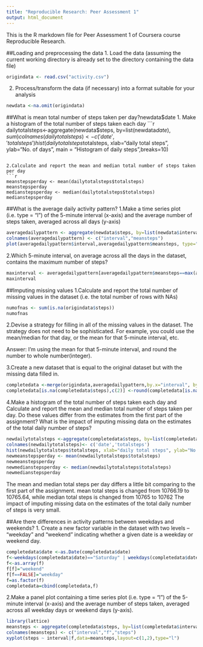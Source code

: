```yaml
---
title: "Reproducible Research: Peer Assessment 1"
output: html_document
---
```


This is the R markdown file for Peer Assessment 1 of Coursera course Reproducible Research.

##Loading and preprocessing the data
1. Load the data (assuming the current working directory is already set to the directory containing the data file)
```r
origindata <- read.csv("activity.csv")
```
2. Process/transform the data (if necessary) into a format suitable for your analysis
```r
newdata <-na.omit(origindata)
```

##What is mean total number of steps taken per day?newdata$date
1. Make a histogram of the total number of steps taken each day
```r
dailytotalsteps<-aggregate(newdata$steps, by=list(newdata$date), sum)
colnames(dailytotalsteps)<- c('date','totalsteps')
hist(dailytotalsteps$totalsteps, xlab="daily total steps", ylab="No. of days", main = "Histogram of daily steps",breaks=10)
```

2.Calculate and report the mean and median total number of steps taken per day
```r
meanstepsperday <- mean(dailytotalsteps$totalsteps)
meanstepsperday
medianstepsperday <- median(dailytotalsteps$totalsteps)
medianstepsperday
```

##What is the average daily activity pattern?
1.Make a time series plot (i.e. type = "l") of the 5-minute interval (x-axis) and the average number of steps taken, averaged across all days (y-axis)
```r
averagedailypattern <- aggregate(newdata$steps, by=list(newdata$interval),mean)
colnames(averagedailypattern) <- c("interval","meansteps")
plot(averagedailypattern$interval,averagedailypattern$meansteps, type="l", xlab = "time series", ylab="No. of steps", main = "Average steps taken every 5 minutes")
```
2.Which 5-minute interval, on average across all the days in the dataset, contains the maximum number of steps?
```r
maxinterval <- averagedailypattern[averagedailypattern$meansteps==max(averagedailypattern$meansteps),c(1)]
maxinterval
```

##Imputing missing values
1.Calculate and report the total number of missing values in the dataset (i.e. the total number of rows with NAs)
```r
numofnas <- sum(is.na(origindata$steps))
numofnas
```
2.Devise a strategy for filling in all of the missing values in the dataset. The strategy does not need to be sophisticated. For example, you could use the mean/median for that day, or the mean for that 5-minute interval, etc.

Answer: I'm using the mean for that 5-minute interval, and round the number to whole number(integer).

3.Create a new dataset that is equal to the original dataset but with the missing data filled in.
```r
completedata <-merge(origindata,averagedailypattern,by.x="interval", by.y="interval")
completedata[is.na(completedata$steps),c(2)] <-round(completedata[is.na(completedata$steps), c(4)])
```
4.Make a histogram of the total number of steps taken each day and Calculate and report the mean and median total number of steps taken per day. Do these values differ from the estimates from the first part of the assignment? What is the impact of imputing missing data on the estimates of the total daily number of steps?
```r
newdailytotalsteps <-aggregate(completedata$steps, by=list(completedata$date), sum)
colnames(newdailytotalsteps)<- c('date','totalsteps')
hist(newdailytotalsteps$totalsteps, xlab="daily total steps", ylab="No. of days", main = "Histogram of New daily steps",breaks=10)
newmeanstepsperday <- mean(newdailytotalsteps$totalsteps)
newmeanstepsperday
newmedianstepsperday <- median(newdailytotalsteps$totalsteps)
newmedianstepsperday
```
The mean and median total steps per day differs a little bit comparing to the first part of the assignment.
mean total steps is changed from 10766.19 to 10765.64, while median total steps is changed from 10765 to 10762
The impact of imputing missing data on the estimates of the total daily number of steps is very small.

##Are there differences in activity patterns between weekdays and weekends?
1. Create a new factor variable in the dataset with two levels -- "weekday" and "weekend" indicating whether a given date is a weekday or weekend day.
```r
completedata$date <-as.Date(completedata$date)
f<-weekdays(completedata$date)=="Saturday" | weekdays(completedata$date)=="Sunday"
f<-as.array(f)
f[f]="weekend"
f[f==FALSE]="weekday"
f=as.factor(f)
completedata=cbind(completedata,f)

```

2.Make a panel plot containing a time series plot (i.e. type = "l") of the 5-minute interval (x-axis) and the average number of steps taken, averaged across all weekday days or weekend days (y-axis).
```r
library(lattice)
meansteps <- aggregate(completedata$steps, by=list(completedata$interval, completedata$f), mean)
colnames(meansteps) <- c("interval","f","steps")
xyplot(steps ~ interval|f,data=meansteps,layout=c(1,2),type="l")
```















